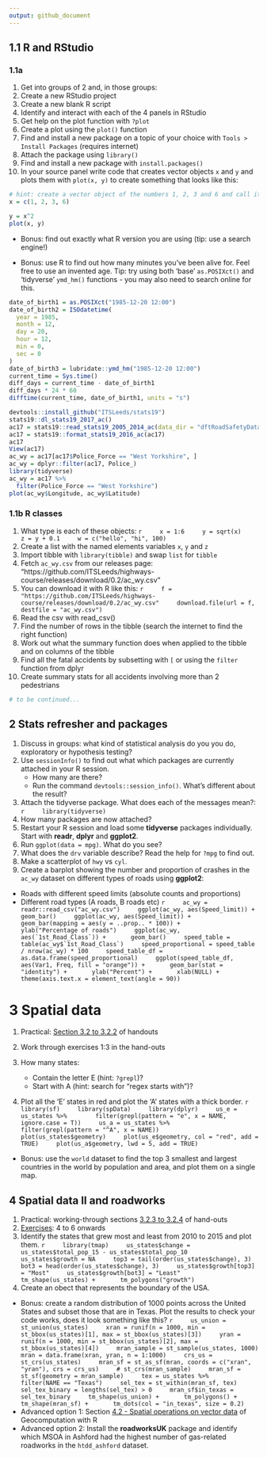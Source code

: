 ```yaml
---
output: github_document
---
```


<!-- Note: edit the .Rmd file not the .md file -->

## 1.1 R and RStudio

### 1.1a

1. Get into groups of 2 and, in those groups:
1. Create a new RStudio project
1. Create a new blank R script
1. Identify and interact with each of the 4 panels in RStudio
1. Get help on the plot function with `?plot`
1. Create a plot using the `plot()` function
1. Find and install a new package on a topic of your choice with `Tools > Install Packages` (requires internet)
1. Attach the package using `library()`
1. Find and install a new package with `install.packages()`
1. In your source panel write code that creates vector objects `x` and `y` and plots them with `plot(x, y)` to create something that looks like this:
<!-- (is it reproducible?) -->

```r
# hint: create a vector object of the numbers 1, 2, 3 and 6 and call it x:
x = c(1, 2, 3, 6)
```

```r
y = x^2
plot(x, y)
```

- Bonus: find out exactly what R version you are using (tip: use a search engine!)

- Bonus: use R to find out how many minutes you've been alive for. Feel free to use an invented age. Tip: try using both 'base' `as.POSIXct()` and 'tidyverse' `ymd_hm()` functions - you may also need to search online for this.
    
```r
date_of_birth1 = as.POSIXct("1985-12-20 12:00")
date_of_birth2 = ISOdatetime(
  year = 1985,
  month = 12,
  day = 20,
  hour = 12,
  min = 0,
  sec = 0
)
date_of_birth3 = lubridate::ymd_hm("1985-12-20 12:00")
current_time = Sys.time()
diff_days = current_time - date_of_birth1
diff_days * 24 * 60
difftime(current_time, date_of_birth1, units = "s")
```


```r
devtools::install_github("ITSLeeds/stats19")
stats19::dl_stats19_2017_ac()
ac17 = stats19::read_stats19_2005_2014_ac(data_dir = "dftRoadSafetyData_Accidents_2017", filename = "Acc.csv")
ac17 = stats19::format_stats19_2016_ac(ac17)
ac17
View(ac17)
ac_wy = ac17[ac17$Police_Force == "West Yorkshire", ]
ac_wy = dplyr::filter(ac17, Police_)
library(tidyverse)
ac_wy = ac17 %>% 
  filter(Police_Force == "West Yorkshire")
plot(ac_wy$Longitude, ac_wy$Latitude)
```

### 1.1b R classes

1. What type is each of these objects:
    ```r
    x = 1:6
    y = sqrt(x)
    z = y + 0.1
    w = c("hello", "hi", 100)
    ```
1. Create a list with the named elements variables `x`, `y` and `z`
1. Import tibble with `library(tibble)` and swap `list` for `tibble`
1. Fetch `ac_wy.csv` from our releases page: "https://github.com/ITSLeeds/highways-course/releases/download/0.2/ac_wy.csv"
1. You can download it with R like this:
    ```r
    f = "https://github.com/ITSLeeds/highways-course/releases/download/0.2/ac_wy.csv"
    download.file(url = f, destfile = "ac_wy.csv")
    ```
1. Read the csv with read_csv()
1. Find the number of rows in the tibble (search the internet to find the right function)
1. Work out what the summary function does when applied to the tibble and on columns of the tibble
1. Find all the fatal accidents by subsetting with `[` or using the `filter` function from dplyr
1. Create summary stats for all accidents involving more than 2 pedestrians

```r
# to be continued...
```

## 2 Stats refresher and packages

1. Discuss in groups: what kind of statistical analysis do you you do, exploratory or hypothesis testing?
1. Use `sessionInfo()` to find out what which packages are currently attached in your R session.
    - How many are there?
    - Run the command `devtools::session_info()`. What's different about the result?
1. Attach the tidyverse package. What does each of the messages mean?:
    ```r
    library(tidyverse)
    ```
1. How many packages are now attached?
1. Restart your R session and load some **tidyverse** packages individually. Start with **readr**, **dplyr** and **ggplot2**.
1.  Run `ggplot(data = mpg)`. What do you see?
1.  What does the `drv` variable describe?  Read the help for `?mpg` to find
    out.
1.  Make a scatterplot of `hwy` vs `cyl`.
1. Create a barplot showing the number and proportion of crashes in the `ac_wy` dataset on different types of roads using **ggplot2**:
  - Roads with different speed limits (absolute counts and proportions)
  - Different road types (A roads, B roads etc)
    ```r
    ac_wy = readr::read_csv("ac_wy.csv")
    ggplot(ac_wy, aes(Speed_limit)) + geom_bar()
    ggplot(ac_wy, aes(Speed_limit)) +
      geom_bar(mapping = aes(y = ..prop.. * 100)) +
      ylab("Percentage of roads")
    ggplot(ac_wy, aes(`1st_Road_Class`)) +
      geom_bar()
    speed_table = table(ac_wy$`1st_Road_Class`)
    speed_proportional = speed_table / nrow(ac_wy) * 100
    speed_table_df = as.data.frame(speed_proportional)
    ggplot(speed_table_df, aes(Var1, Freq, fill = "orange")) +
      geom_bar(stat = "identity") +
      ylab("Percent") +
      xlab(NULL) +
      theme(axis.text.x = element_text(angle = 90))
    ``` 
  
# 3 Spatial data

1. Practical: [Section 3.2 to 3.2.2](https://geocompr.robinlovelace.net/attr.html#vector-attribute-manipulation) of handouts

1. Work through exercises 1:3 in the hand-outs
1. How many states:
    - Contain the letter E (hint: `?grepl`)?
    - Start with A (hint: search for "regex starts with")?
1. Plot all the 'E' states in red and plot the 'A' states with a thick border.
    ```r
    library(sf)
    library(spData)
    library(dplyr)
    us_e = us_states %>% 
      filter(grepl(pattern = "e", x = NAME, ignore.case = T))
    us_a = us_states %>% 
      filter(grepl(pattern = "^A", x = NAME))
    plot(us_states$geometry)
    plot(us_e$geometry, col = "red", add = TRUE)
    plot(us_a$geometry, lwd = 5, add = TRUE)
    ```
- Bonus: use the `world` dataset to find the top 3 smallest and largest countries in the world by population and area, and plot them on a single map.

## 4 Spatial data II and roadworks

1. Practical: working-through sections [3.2.3 to 3.2.4](https://geocompr.robinlovelace.net/attr.html#vector-attribute-joining) of hand-outs
1. [Exercises](https://geocompr.robinlovelace.net/attr.html#exercises-1): 4 to 6 onwards
1. Identify the states that grew most and least from 2010 to 2015 and plot them.
    ```r
    library(tmap)
    us_states$change = us_states$total_pop_15 - us_states$total_pop_10
    us_states$growth = NA
    top3 = tail(order(us_states$change), 3)
    bot3 = head(order(us_states$change), 3)
    us_states$growth[top3] = "Most"
    us_states$growth[bot3] = "Least"
    tm_shape(us_states) +
      tm_polygons("growth")
    ```
1. Create an obect that represents the boundary of the USA.
- Bonus: create a random distribution of 1000 points across the United States and subset those that are in Texas. Plot the results to check your code works, does it look something like this?
    ```r
    us_union = st_union(us_states)
    xran = runif(n = 1000, min = st_bbox(us_states)[1], max = st_bbox(us_states)[3])
    yran = runif(n = 1000, min = st_bbox(us_states)[2], max = st_bbox(us_states)[4])
    mran_sample = st_sample(us_states, 1000)
    mran = data.frame(xran, yran, n = 1:1000)
    crs_us = st_crs(us_states)
    mran_sf = st_as_sf(mran, coords = c("xran", "yran"), crs = crs_us)
    # st_crs(mran_sample)
    mran_sf = st_sf(geometry = mran_sample)
    tex = us_states %>% 
      filter(NAME == "Texas")
    sel_tex = st_within(mran_sf, tex)
    sel_tex_binary = lengths(sel_tex) > 0
    mran_sf$in_texas = sel_tex_binary
    tm_shape(us_union) +
      tm_polygons() +
      tm_shape(mran_sf) +
      tm_dots(col = "in_texas", size = 0.2)
    ```
- Advanced option 1: Section [4.2 - Spatial operations on vector data](https://geocompr.robinlovelace.net/spatial-operations.html#spatial-vec) of Geocomputation with R
- Advanced option 2: Install the **roadworksUK** package and identify which MSOA in Ashford had the highest number of gas-related roadworks in the `htdd_ashford` dataset.
